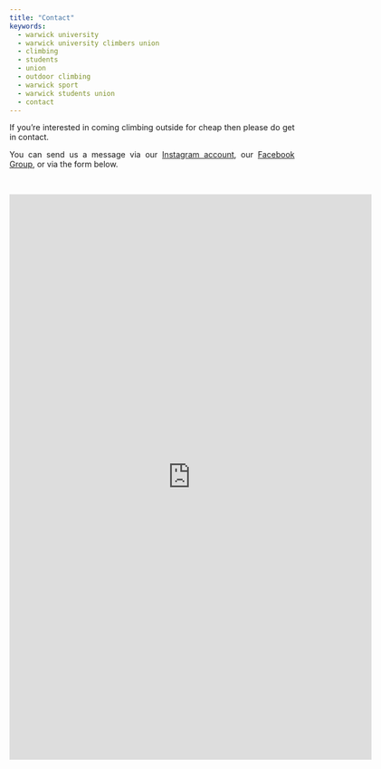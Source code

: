 ```yaml
---
title: "Contact"
keywords:
  - warwick university
  - warwick university climbers union
  - climbing
  - students
  - union
  - outdoor climbing
  - warwick sport
  - warwick students union
  - contact
---
```


<style>
body {
text-align: justify}
</style>

If you're interested in coming climbing outside for cheap then please do get in contact. 

You can send us a message via our [Instagram account](https://www.instagram.com/warwick_climbers_union/), our [Facebook Group](https://www.facebook.com/groups/3206887099412017), or via the form below.

<br>

<iframe src="https://docs.google.com/forms/d/e/1FAIpQLSd_jaiaVyX5GDfRQ8oOG-NEqR9-agNQI0RUquERJwhJf8R7DA/viewform?embedded=true" width="640" height="1000" frameborder="0" marginheight="0" marginwidth="0">Loading…</iframe>